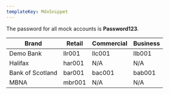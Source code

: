 ```yaml
---
templateKey: MdxSnippet
---
```


The password for all mock accounts is **Password123**.

|Brand|Retail|Commercial|Business|
|--- |--- |--- |--- |
|Demo Bank|llr001|llc001|llb001|
|Halifax|har001|N/A|N/A|
|Bank of Scotland|bar001|bac001|bab001|
|MBNA|mbr001|N/A|N/A|

